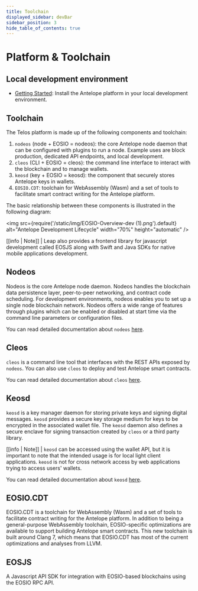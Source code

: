 ```yaml
---
title: Toolchain
displayed_sidebar: devBar
sidebar_position: 3
hide_table_of_contents: true
---
```


# Platform & Toolchain

## Local development environment

* [Getting Started](/zero/developer-environment/prerequisites): Install the Antelope platform in your local development environment.

## Toolchain

The Telos platform is made up of the following components and toolchain:

1. `nodeos` (node + EOSIO = nodeos):  the core Antelope node daemon that can be configured with plugins to run a node. Example uses are block production, dedicated API endpoints, and local development.
2. `cleos` (CLI + EOSIO = cleos): the command line interface to interact with the blockchain and to manage wallets.
3. `keosd` (key + EOSIO = keosd): the component that securely stores Antelope keys in wallets.
4. `EOSIO.CDT`: toolchain for WebAssembly (Wasm) and a set of tools to facilitate smart contract writing for the Antelope platform.

The basic relationship between these components is illustrated in the following diagram:

<img
    src={require('/static/img/EOSIO-Overview-dev (1).png').default}
    alt="Antelope Development Lifecycle"
    width="70%"
    height="automatic"
/>

\[\[info | Note]] | Leap also provides a frontend library for javascript development called EOSJS along with Swift and Java SDKs for native mobile applications development.

## Nodeos

Nodeos is the core Antelope node daemon. Nodeos handles the blockchain data persistence layer, peer-to-peer networking, and contract code scheduling. For development environments, nodeos enables you to set up a single node blockchain network. Nodeos offers a wide range of features through plugins which can be enabled or disabled at start time via the command line parameters or configuration files.

You can read detailed documentation about `nodeos` [here](https://developers.eos.io/manuals/eos/latest/nodeos/index).

## Cleos

`cleos` is a command line tool that interfaces with the REST APIs exposed by `nodeos`. You can also use `cleos` to deploy and test Antelope smart contracts.

You can read detailed documentation about `cleos` [here](https://developers.eos.io/manuals/eos/latest/cleos/index).

## Keosd

`keosd` is a key manager daemon for storing private keys and signing digital messages. `keosd` provides a secure key storage medium for keys to be encrypted in the associated wallet file. The `keosd` daemon also defines a secure enclave for signing transaction created by `cleos` or a third party library.

\[\[info | Note]] | `keosd` can be accessed using the wallet API, but it is important to note that the intended usage is for local light client applications. `keosd` is not for cross network access by web applications trying to access users' wallets.

You can read detailed documentation about `keosd` [here](https://developers.eos.io/manuals/eos/latest/keosd/index).

## EOSIO.CDT

EOSIO.CDT is a toolchain for WebAssembly (Wasm) and a set of tools to facilitate contract writing for the Antelope platform. In addition to being a general-purpose WebAssembly toolchain, EOSIO-specific optimizations are available to support building Antelope smart contracts. This new toolchain is built around Clang 7, which means that EOSIO.CDT has most of the current optimizations and analyses from LLVM.

## EOSJS

A Javascript API SDK for integration with EOSIO-based blockchains using the EOSIO RPC API.
